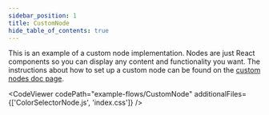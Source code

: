 ```yaml
---
sidebar_position: 1
title: CustomNode
hide_table_of_contents: true
---
```



This is an example of a custom node implementation. Nodes are just React components so you can display any content and functionality you want. The instructions about how to set up a custom node can be found on the [custom nodes doc page](/docs/guides/custom-nodes/).

<CodeViewer
  codePath="example-flows/CustomNode"
  additionalFiles={['ColorSelectorNode.js', 'index.css']}
/>
